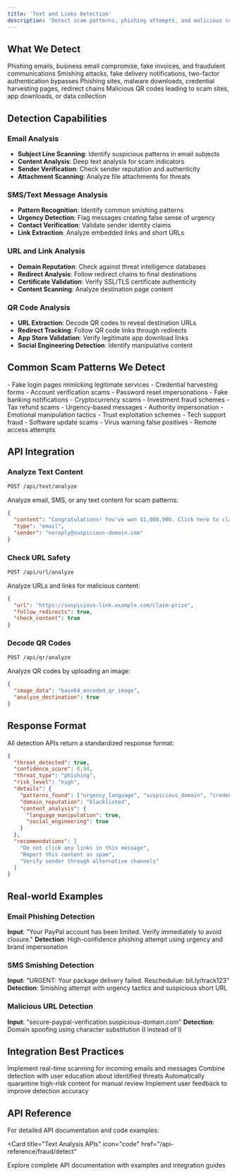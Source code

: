 ```yaml
---
title: 'Text and Links Detection'
description: 'Detect scam patterns, phishing attempts, and malicious content in emails, SMS, links, and QR codes'
---
```

## What We Detect

<CardGroup cols={2}>
  <Card
    title="Email Scams"
    icon="envelope"
  >
    Phishing emails, business email compromise, fake invoices, and fraudulent communications
  </Card>
  <Card
    title="SMS Fraud"
    icon="message"
  >
    Smishing attacks, fake delivery notifications, two-factor authentication bypasses
  </Card>
  <Card
    title="Malicious Links"
    icon="link"
  >
    Phishing sites, malware downloads, credential harvesting pages, redirect chains
  </Card>
  <Card
    title="QR Code Threats"
    icon="qrcode"
  >
    Malicious QR codes leading to scam sites, app downloads, or data collection
  </Card>
</CardGroup>

## Detection Capabilities

### Email Analysis
- **Subject Line Scanning**: Identify suspicious patterns in email subjects
- **Content Analysis**: Deep text analysis for scam indicators
- **Sender Verification**: Check sender reputation and authenticity
- **Attachment Scanning**: Analyze file attachments for threats

### SMS/Text Message Analysis
- **Pattern Recognition**: Identify common smishing patterns
- **Urgency Detection**: Flag messages creating false sense of urgency
- **Contact Verification**: Validate sender identity claims
- **Link Extraction**: Analyze embedded links and short URLs

### URL and Link Analysis
- **Domain Reputation**: Check against threat intelligence databases
- **Redirect Analysis**: Follow redirect chains to final destinations
- **Certificate Validation**: Verify SSL/TLS certificate authenticity
- **Content Scanning**: Analyze destination page content

### QR Code Analysis
- **URL Extraction**: Decode QR codes to reveal destination URLs
- **Redirect Tracking**: Follow QR code links through redirects
- **App Store Validation**: Verify legitimate app download links
- **Social Engineering Detection**: Identify manipulative content

## Common Scam Patterns We Detect

<AccordionGroup>
  <Accordion title="Phishing Attempts">
    - Fake login pages mimicking legitimate services
    - Credential harvesting forms
    - Account verification scams
    - Password reset impersonations
  </Accordion>

  <Accordion title="Financial Fraud">
    - Fake banking notifications
    - Cryptocurrency scams
    - Investment fraud schemes
    - Tax refund scams
  </Accordion>

  <Accordion title="Social Engineering">
    - Urgency-based messages
    - Authority impersonation
    - Emotional manipulation tactics
    - Trust exploitation schemes
  </Accordion>

  <Accordion title="Technical Scams">
    - Tech support fraud
    - Software update scams
    - Virus warning false positives
    - Remote access attempts
  </Accordion>
</AccordionGroup>

## API Integration

### Analyze Text Content

```bash
POST /api/text/analyze
```

Analyze email, SMS, or any text content for scam patterns:

```json
{
  "content": "Congratulations! You've won $1,000,000. Click here to claim your prize!",
  "type": "email",
  "sender": "noreply@suspicious-domain.com"
}
```

### Check URL Safety

```bash
POST /api/url/analyze
```

Analyze URLs and links for malicious content:

```json
{
  "url": "https://suspicious-link.example.com/claim-prize",
  "follow_redirects": true,
  "check_content": true
}
```

### Decode QR Codes

```bash
POST /api/qr/analyze
```

Analyze QR codes by uploading an image:

```json
{
  "image_data": "base64_encoded_qr_image",
  "analyze_destination": true
}
```

## Response Format

All detection APIs return a standardized response format:

```json
{
  "threat_detected": true,
  "confidence_score": 0.94,
  "threat_type": "phishing",
  "risk_level": "high",
  "details": {
    "patterns_found": ["urgency_language", "suspicious_domain", "credential_request"],
    "domain_reputation": "blacklisted",
    "content_analysis": {
      "language_manipulation": true,
      "social_engineering": true
    }
  },
  "recommendations": [
    "Do not click any links in this message",
    "Report this content as spam",
    "Verify sender through alternative channels"
  ]
}
```

## Real-world Examples

### Email Phishing Detection
**Input**: "Your PayPal account has been limited. Verify immediately to avoid closure."
**Detection**: High-confidence phishing attempt using urgency and brand impersonation

### SMS Smishing Detection
**Input**: "URGENT: Your package delivery failed. Reschedulue: bit.ly/track123"
**Detection**: Smishing attempt with urgency tactics and suspicious short URL

### Malicious URL Detection
**Input**: "secure-paypaI-verification.suspicious-domain.com"
**Detection**: Domain spoofing using character substitution (I instead of l)

## Integration Best Practices

<CardGroup cols={2}>
  <Card
    title="Real-time Scanning"
    icon="clock"
  >
    Implement real-time scanning for incoming emails and messages
  </Card>
  <Card
    title="User Education"
    icon="graduation-cap"
  >
    Combine detection with user education about identified threats
  </Card>
  <Card
    title="Quarantine System"
    icon="shield"
  >
    Automatically quarantine high-risk content for manual review
  </Card>
  <Card
    title="Feedback Loop"
    icon="refresh"
  >
    Implement user feedback to improve detection accuracy
  </Card>
</CardGroup>

## API Reference

For detailed API documentation and code examples:

<Card
  title="Text Analysis APIs"
  icon="code"
  href="/api-reference/fraud/detect"
>
  Explore complete API documentation with examples and integration guides
</Card> 